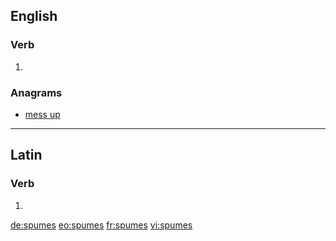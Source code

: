==English==

===Verb===
{{head|en|verb form}}

# {{en-third-person singular of|spume}}

===Anagrams===
* [[mess up#English|mess up]]

----

==Latin==

===Verb===
{{la-verb-form|spūmēs}}

# {{inflection of|spūmō||2|s|pres|actv|subj|lang=la}}

[[de:spumes]]
[[eo:spumes]]
[[fr:spumes]]
[[vi:spumes]]